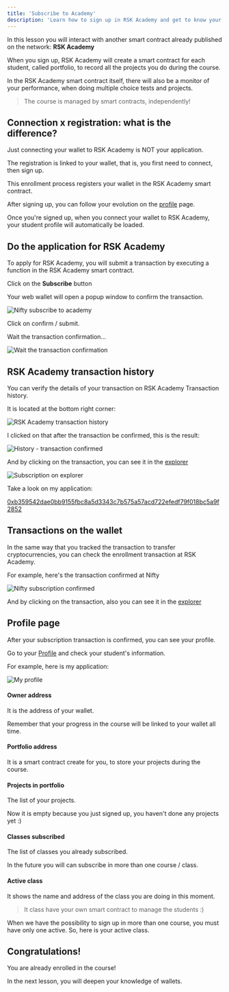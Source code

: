 ---
title: 'Subscribe to Academy'
description: 'Learn how to sign up in RSK Academy and get to know your profile page'
---

In this lesson you will interact with another smart contract already published on the network: **RSK Academy**

When you sign up,
RSK Academy will create a smart contract for each student, called portfolio,
to record all the projects you do during the course.

In the RSK Academy smart contract itself, there will also be a monitor of your performance,
when doing multiple choice tests and projects.

> The course is managed by smart contracts, independently!

## Connection x registration: what is the difference?

Just connecting your wallet to RSK Academy is NOT your application.

The registration is linked to your wallet, that is,
you first need to connect, then sign up.

This enrollment process registers your wallet in the RSK Academy smart contract.

After signing up, you can follow your evolution on the [profile](/profile) page.

Once you're signed up,
when you connect your wallet to RSK Academy,
your student profile will automatically be loaded.

## Do the application for **RSK Academy**

To apply for RSK Academy,
you will submit a transaction by executing a function in the RSK Academy smart contract.

Click on the **Subscribe** button

<SubscribeAcademy contractName='Developer' />

Your web wallet will open a popup window to confirm the transaction.

![Nifty subscribe to academy](/img/courses/dev/01/subscribe-to-academy/image-01.png)

Click on confirm / submit.

Wait the transaction confirmation...

![Wait the transaction confirmation](/img/courses/dev/01/subscribe-to-academy/image-02.png)

## RSK Academy transaction history

You can verify the details of your transaction on RSK Academy Transaction history.

It is located at the bottom right corner:

![RSK Academy transaction history](/img/courses/dev/01/subscribe-to-academy/image-03.png)

I clicked on that after the transaction be confirmed, this is the result:

![History - transaction confirmed](/img/courses/dev/01/subscribe-to-academy/image-04.png)

And by clicking on the transaction,
you can see it in the [explorer](https://explorer.testnet.rsk.co/)

![Subscription on explorer](/img/courses/dev/01/subscribe-to-academy/image-05.png)

Take a look on my application:

[0xb359542dae0bb9155fbc8a5d3343c7b575a57acd722efedf79f018bc5a9f2852](https://explorer.testnet.rsk.co/tx/0xb359542dae0bb9155fbc8a5d3343c7b575a57acd722efedf79f018bc5a9f2852)

## Transactions on the wallet

In the same way that you tracked the transaction to transfer cryptocurrencies,
you can check the enrollment transaction at RSK Academy.

For example, here's the transaction confirmed at Nifty

![Nifty subscription confirmed](/img/courses/dev/01/subscribe-to-academy/image-06.png)

And by clicking on the transaction, also
you can see it in the [explorer](https://explorer.testnet.rsk.co/)

## Profile page

After your subscription transaction is confirmed,
you can see your profile.

Go to your [Profile](/profile)
and check your student's information.

For example, here is my application:

![My profile](/img/courses/dev/01/subscribe-to-academy/image-07.png)

#### Owner address

It is the address of your wallet.

Remember that your progress in the course will be linked to your wallet all time.

#### Portfolio address

It is a smart contract create for you, to store your projects during the course.

####  Projects in portfolio

The list of your projects.

Now it is empty because you just signed up, you haven't done any projects yet :)

####  Classes subscribed

The list of classes you already subscribed.

In the future you will can subscribe in more than one course / class.

####  Active class

It shows the name and address of the class you are doing in this moment.

> It class have your own smart contract to manage the students :)

When we have the possibility to sign up in more than one course, 
you must have only one active. 
So, here is your active class.

## Congratulations!

You are already enrolled in the course!

In the next lesson, you will deepen your knowledge of wallets.
